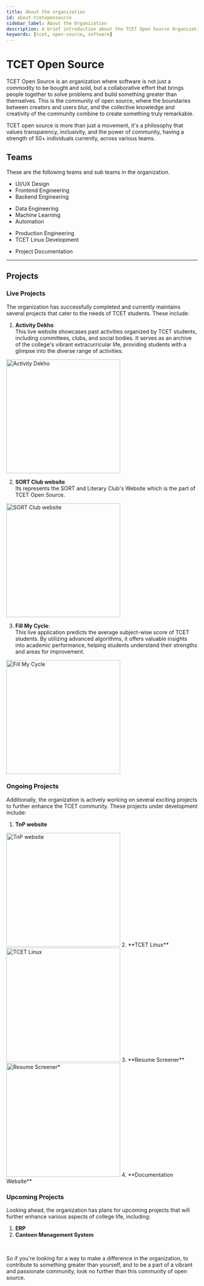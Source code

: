 ```yaml
---
title: About the organization
id: about-tcetopensource
sidebar_label: About the Organization
description: A brief introduction about the TCET Open Source Organization
keywords: [tcet, open-source, software]
---
```


# TCET Open Source

TCET Open Source is an organization where software is not just a commodity to be bought and sold, but a collaborative effort that brings people together to solve problems and build something greater than themselves. This is the community of open source, where the boundaries between creators and users blur, and the collective knowledge and creativity of the community combine to create something truly remarkable. 

TCET open source is more than just a movement, it's a philosophy that values transparency, inclusivity, and the power of community, having a strength of 50+ individuals currently, across various teams.

## Teams
These are the following teams and sub teams in the organization.



<Tabs>
  <TabItem value="Web Team" attributes={{className: styles.unique}}>
    <ul>
      <li>UI/UX Design</li>
      <li>Frontend Engineering</li>
      <li>Backend Engineering</li>
    </ul>
  </TabItem>
  <TabItem value="AI Team" attributes={{className: styles.unique}}>
    <ul>
      <li>Data Engineering</li>
      <li>Machine Learning</li>
      <li>Automation</li>
    </ul>
  </TabItem>
  <TabItem value="DevOps Team" attributes={{className: styles.unique}}>
    <ul>
      <li>Production Engineering</li>
      <li>TCET Linux Development</li>
    </ul>
  </TabItem>
  <TabItem value="Documentation Team" attributes={{className: styles.unique}}>
    <ul>
      <li>Project Documentation</li>
    </ul>
  </TabItem>
</Tabs>

---

## Projects

### Live Projects
The organization has successfully completed and currently maintains several projects that cater to the needs of TCET students. These include:

1. **Activity Dekho** <br/>This live website showcases past activities organized by TCET students, including committees, clubs, and social bodies. It serves as an archive of the college's vibrant extracurricular life, providing students with a glimpse into the diverse range of activities.
<img alt="Activity Dekho" width="300" src="https://user-images.githubusercontent.com/104899687/273162337-3806613a-4556-4cb6-9b9e-e79a220473fb.png" />

2. **SORT Club website** <br/>Its represents the SORT and Literary Club's Website which is the part of TCET Open Source.
<img alt="SORT Club website" width="300" src="https://github.com/tcet-opensource/documentation/assets/104899687/1a28659e-4947-4b36-a185-202928872bae" />

3. **Fill My Cycle**: <br/>This live application predicts the average subject-wise score of TCET students. By utilizing advanced algorithms, it offers valuable insights into academic performance, helping students understand their strengths and areas for improvement.
<img alt="Fill My Cycle" width="300" src="https://github.com/tcet-opensource/documentation/assets/104899687/7def9907-b3f0-4479-a041-37f5152e850d" />

### Ongoing Projects
Additionally, the organization is actively working on several exciting projects to further enhance the TCET community. These projects under development include:

1. **TnP website**
<img alt="TnP website" width="300" src="https://github.com/tcet-opensource/documentation/assets/104899687/e342f6cd-2acd-4c95-9646-7c88558bf659" />
2. **TCET Linux**
<img alt="TCET Linux" width="300" src="https://github.com/tcet-opensource/documentation/assets/104899687/8efefc60-43f6-4991-8896-3c519088dae7" />
3. **Resume Screener**
<img alt="Resume Screener*" width="300" src="https://github.com/tcet-opensource/documentation/assets/104899687/a0b56daf-f18e-4da2-a669-adf783a53598" />
4. **Documentation Website**

### Upcoming Projects
Looking ahead, the organization has plans for upcoming projects that will further enhance various aspects of college life, including:

1. **ERP**
2. **Canteen Management System**

<br />




<Admonition type="tip" icon="📢" title="ANNOUCEMENT">
    <p>
        So if you're looking for a way to make a difference in the organization, to contribute to something greater than yourself, and to be a part of a vibrant and passionate community, look no further than this community of open source.
    </p>
</Admonition>
